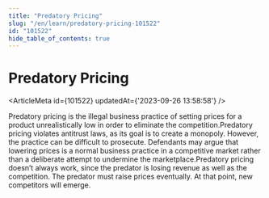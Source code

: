 ```yaml
---
title: "Predatory Pricing"
slug: "/en/learn/predatory-pricing-101522"
id: "101522"
hide_table_of_contents: true
---
```



# Predatory Pricing

<ArticleMeta id={101522} updatedAt={'2023-09-26 13:58:58'} />
<div className='border-solid border-b border-t-0 my-4 border-[var(--ifm-color-gray-300)]' />

Predatory pricing is the illegal business practice of setting prices for a product unrealistically low in order to eliminate the competition.Predatory pricing violates antitrust laws, as its goal is to create a monopoly. However, the practice can be difficult to prosecute. Defendants may argue that lowering prices is a normal business practice in a competitive market rather than a deliberate attempt to undermine the marketplace.Predatory pricing doesn’t always work, since the predator is losing revenue as well as the competition. The predator must raise prices eventually. At that point, new competitors will emerge.
